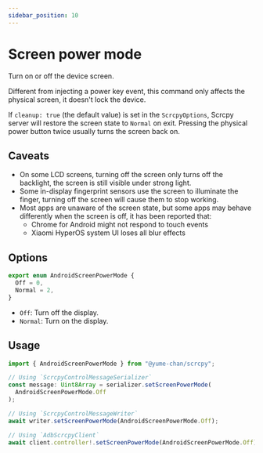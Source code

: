 ---
sidebar_position: 10
---

# Screen power mode

Turn on or off the device screen.

Different from injecting a power key event, this command only affects the physical screen, it doesn't lock the device.

If `cleanup: true` (the default value) is set in the `ScrcpyOptions`, Scrcpy server will restore the screen state to `Normal` on exit. Pressing the physical power button twice usually turns the screen back on.

## Caveats

* On some LCD screens, turning off the screen only turns off the backlight, the screen is still visible under strong light.
* Some in-display fingerprint sensors use the screen to illuminate the finger, turning off the screen will cause them to stop working.
* Most apps are unaware of the screen state, but some apps may behave differently when the screen is off, it has been reported that:
  - Chrome for Android might not respond to touch events
  - Xiaomi HyperOS system UI loses all blur effects

## Options

```ts
export enum AndroidScreenPowerMode {
  Off = 0,
  Normal = 2,
}
```

- `Off`: Turn off the display.
- `Normal`: Turn on the display.

## Usage

```ts transpile
import { AndroidScreenPowerMode } from "@yume-chan/scrcpy";

// Using `ScrcpyControlMessageSerializer`
const message: Uint8Array = serializer.setScreenPowerMode(
  AndroidScreenPowerMode.Off
);

// Using `ScrcpyControlMessageWriter`
await writer.setScreenPowerMode(AndroidScreenPowerMode.Off);

// Using `AdbScrcpyClient`
await client.controller!.setScreenPowerMode(AndroidScreenPowerMode.Off);
```
